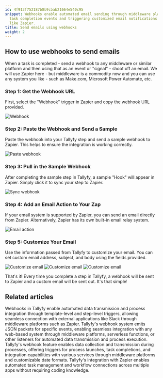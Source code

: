 ```yaml
---
id: 4f913f752187b8b9cbab21664e540c95
snippet: Webhooks enable automated email sending through middleware platforms by capturing
  task completion events and triggering customized email notifications through services
  like Zapier.
title: Send emails using webhooks
weight: 2
---
```


## How to use webhooks to send emails

When a task is completed - send a webhook to any middleware or similar platform and then using that as an event or "signal" - shoot off an email. We will use Zapier here - but middleware is a commodity now and you can use any system you like - such as Make.com, Microsoft Power Automate, etc.

### Step 1: Get the Webhook URL

First, select the "Webhook" trigger in Zapier and copy the webhook URL provided.

![Webhook](https://screenshots.tallyfy.com/file-pDpy9YPDS8.gif)

### Step 2: Paste the Webhook and Send a Sample

Paste the webhook into your Tallyfy step and send a sample webhook to Zapier. This helps to ensure the integration is working correctly.

![Paste webhook](https://screenshots.tallyfy.com/file-8yddw96ntw.gif)

### Step 3: Pull in the Sample Webhook

After completing the sample step in Tallyfy, a sample "Hook" will appear in Zapier. Simply click it to sync your step to Zapier.

![Sync webhook](https://screenshots.tallyfy.com/file-gHw3rqZCGp.gif)

### Step 4: Add an Email Action to Your Zap

If your email system is supported by Zapier, you can send an email directly from Zapier. Alternatively, Zapier has its own built-in email relay system.

![Email action](https://screenshots.tallyfy.com/file-kZDjaHIiZt.gif)

### Step 5: Customize Your Email

Use the information passed from Tallyfy to customize your email. You can set custom email address, subject, and body using the fields provided.

![Customize email](https://screenshots.tallyfy.com/file-HxBZgi1Uy9.png)
![Customize email](https://screenshots.tallyfy.com/file-6A5OBSarZo.png)
![Customize email](https://screenshots.tallyfy.com/file-8UqL1MlMfr.png)

That's it! Every time you complete a step in Tallyfy, a webhook will be sent to Zapier and a custom email will be sent out. It's that simple!


## Related articles
<CardGrid>
<LinkTitleCard header="<b>Webhooks > Details about webhooks</b>" href="/products/pro/integrations/webhooks/how-to-set-up-webhooks-in-tallyfy/" > Webhooks in Tallyfy enable automated data transmission and process integration through template-level and step-level triggers, allowing seamless connection with external applications like Slack through middleware platforms such as Zapier. </LinkTitleCard>
<LinkTitleCard header="<b>Integrations > Webhooks</b>" href="/products/pro/integrations/webhooks/" > Tallyfy's webhook system emits JSON packets for specific events, enabling seamless integration with any web-based system through middleware platforms, serverless functions, or other listeners for automated data transmission and process execution. </LinkTitleCard>
<LinkTitleCard header="<b>Webhooks > Webhook scenarios</b>" href="/products/pro/integrations/webhooks/how-can-i-use-tallyfys-webhooks-feature/" > Tallyfy's webhook feature enables data collection and transmission during processes, offering triggers for process launches, task completions, and integration capabilities with various services through middleware platforms and customizable date formats. </LinkTitleCard>
<LinkTitleCard header="<b>Middleware > Zapier</b>" href="/products/pro/integrations/middleware/zapier/" > Tallyfy's integration with Zapier enables automated task management and workflow connections across multiple apps without requiring coding knowledge. </LinkTitleCard>
</CardGrid>